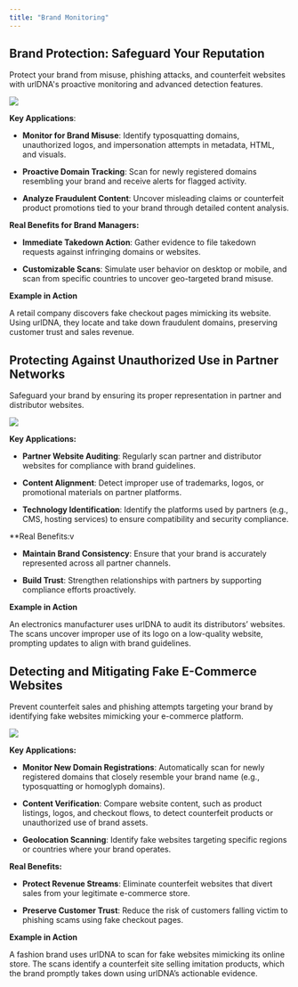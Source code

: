 ```yaml
---
title: "Brand Monitoring"
---
```


## Brand Protection: Safeguard Your Reputation

Protect your brand from misuse, phishing attacks, and counterfeit websites with urlDNA's proactive monitoring and advanced detection features.

![]("https://github.com/urldna/docs/blob/main/images/use-cases/brand-monitoring/brand-monitor.png?raw=true")

**Key Applications**:

* **Monitor for Brand Misuse**: Identify typosquatting domains, unauthorized logos, and impersonation attempts in metadata, HTML, and visuals.

* **Proactive Domain Tracking**: Scan for newly registered domains resembling your brand and receive alerts for flagged activity.

* **Analyze Fraudulent Content**: Uncover misleading claims or counterfeit product promotions tied to your brand through detailed content analysis.

**Real Benefits for Brand Managers:**

* **Immediate Takedown Action**: Gather evidence to file takedown requests against infringing domains or websites.

* **Customizable Scans**: Simulate user behavior on desktop or mobile, and scan from specific countries to uncover geo-targeted brand misuse.

**Example in Action**

<Tip>
  A retail company discovers fake checkout pages mimicking its website. Using urlDNA, they locate and take down fraudulent domains, preserving customer trust and sales revenue.
</Tip>

## Protecting Against Unauthorized Use in Partner Networks

Safeguard your brand by ensuring its proper representation in partner and distributor websites.

![]("https://github.com/urldna/docs/blob/main/images/use-cases/brand-monitoring/mastercard.png?raw=true")

**Key Applications:**

* **Partner Website Auditing**: Regularly scan partner and distributor websites for compliance with brand guidelines.

* **Content Alignment**: Detect improper use of trademarks, logos, or promotional materials on partner platforms.

* **Technology Identification**: Identify the platforms used by partners (e.g., CMS, hosting services) to ensure compatibility and security compliance.

\*\*Real Benefits:v

* **Maintain Brand Consistency**: Ensure that your brand is accurately represented across all partner channels.

* **Build Trust**: Strengthen relationships with partners by supporting compliance efforts proactively.

**Example in Action**

<Tip>
  An electronics manufacturer uses urlDNA to audit its distributors’ websites. The scans uncover improper use of its logo on a low-quality website, prompting updates to align with brand guidelines.
</Tip>

## Detecting and Mitigating Fake E-Commerce Websites

Prevent counterfeit sales and phishing attempts targeting your brand by identifying fake websites mimicking your e-commerce platform.

![]("https://github.com/urldna/docs/blob/main/images/use-cases/brand-monitoring/ecommerce.png?raw=true")

**Key Applications:**

* **Monitor New Domain Registrations**: Automatically scan for newly registered domains that closely resemble your brand name (e.g., typosquatting or homoglyph domains).

* **Content Verification**: Compare website content, such as product listings, logos, and checkout flows, to detect counterfeit products or unauthorized use of brand assets.

* **Geolocation Scanning**: Identify fake websites targeting specific regions or countries where your brand operates.

**Real Benefits:**

* **Protect Revenue Streams**: Eliminate counterfeit websites that divert sales from your legitimate e-commerce store.

* **Preserve Customer Trust**: Reduce the risk of customers falling victim to phishing scams using fake checkout pages.

**Example in Action**

<Tip>
  A fashion brand uses urlDNA to scan for fake websites mimicking its online store. The scans identify a counterfeit site selling imitation products, which the brand promptly takes down using urlDNA’s actionable evidence.
</Tip>